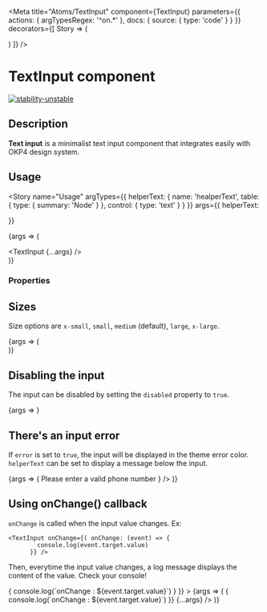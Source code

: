 
<Meta
  title="Atoms/TextInput"
  component={TextInput}
  parameters={{
    actions: {
      argTypesRegex: '^on.*'
    },
    docs: {
      source: {
        type: 'code'
      }
    }
  }}
  decorators={[
    Story => (
      <ThemeProvider>
        <div className="component-story-main">
          <ThemeSwitcher />
          <Story />
        </div>
      </ThemeProvider>
    )
  ]}
/>

# TextInput component

[![stability-unstable](https://img.shields.io/badge/stability-unstable-yellow.svg)](https://github.com/emersion/stability-badges#unstable)

## Description

**Text input** is a minimalist text input component that integrates easily with OKP4 design system.

## Usage

<Story
  name="Usage"
  argTypes={{
    helperText: {
      name: 'healperText',
      table: {
        type: { summary: 'Node' }
      },
      control: {
        type: 'text'
      }
    }
  }}
  args={{
    helperText: <div></div>
  }}
>
  {args => (
    <div>
      <TextInput {...args} />
    </div>
  )}
</Story>

### Properties

<ArgsTable story="Usage" />

## Sizes

Size options are `x-small`, `small`, `medium` (default), `large`, `x-large`.

<Canvas isColumn>
  <Story name="Sizes" argTypes={{}} args={{}}>
    {args => (
      <div>
        <TextInput
          style={{ marginBottom: '10px' }}
          size="x-small"
          placeholder="x-small"
          {...args}
        />
        <TextInput style={{ marginBottom: '10px' }} size="small" placeholder="small" {...args} />
        <TextInput style={{ marginBottom: '10px' }} size="medium" placeholder="medium" {...args} />
        <TextInput style={{ marginBottom: '10px' }} size="large" placeholder="large" {...args} />
        <TextInput
          style={{ marginBottom: '10px' }}
          size="x-large"
          placeholder="x-large"
          {...args}
        />
      </div>
    )}
  </Story>
</Canvas>

## Disabling the input

The input can be disabled by setting the `disabled` property to `true`.

<Canvas isColumn>
  <Story name="Disabled" argTypes={{}} args={{}}>
    {args => <TextInput disabled={true} placeholder="This input is disabled" {...args} />}
  </Story>
</Canvas>

## There's an input error

If `error` is set to `true`, the input will be displayed in the theme error color.
`helperText` can be set to display a message below the input.

<Canvas isColumn>
  <Story name="Error" argTypes={{}} args={{}}>
    {args => (
      <TextInput
        defaultValue="My phone is broken"
        error={true}
        helperText={
          <Text
            as="div"
            size="x-small"
            color="error"
            fontFamily="secondary"
            style={{
              margin: 0
            }}
          >
            Please enter a valid phone number
          </Text>
        }
      />
    )}
  </Story>
</Canvas>

## Using onChange() callback

`onChange` is called when the input value changes. Ex:

```js:
<TextInput onChange={( onChange: (event) => {
        console.log(event.target.value)
      }} />
```

Then, everytime the input value changes, a log message displays the content of the value. Check your console!

<Canvas isColumn>
  <Story
    name="onchange"
    argTypes={{}}
    args={{
      onChange: event => {
        console.log(`onChange : ${event.target.value}`)
      }
    }}
  >
    {args => (
      <TextInput
        onChange={event => {
          console.log(`onChange : ${event.target.value}`)
        }}
        {...args}
      />
    )}
  </Story>
</Canvas>
